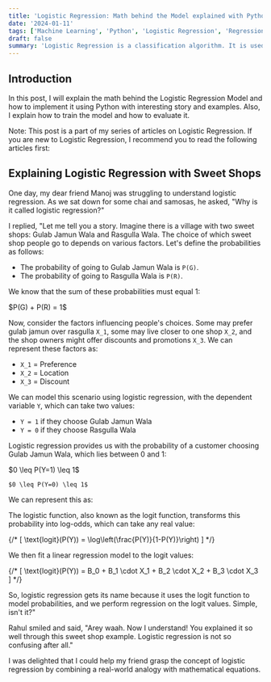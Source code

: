 ```yaml
---
title: 'Logistic Regression: Math behind the Model explained with Python and maths formulas'
date: '2024-01-11'
tags: ['Machine Learning', 'Python', 'Logistic Regression', 'Regression']
draft: false
summary: 'Logistic Regression is a classification algorithm. It is used to predict a binary outcome (1 / 0, Yes / No, True / False) given a set of independent variables. To represent binary / categorical outcome, we use dummy variables. In this post, I will explain the math behind the Logistic Regression Model and how to implement it using Python.'
---
```


## Introduction

In this post, I will explain the math behind the Logistic Regression Model and how to implement it using Python with interesting story and examples. Also, I explain how to train the model and how to evaluate it.  

Note: This post is a part of my series of articles on Logistic Regression. If you are new to Logistic Regression, I recommend you to read the following articles first:

## Explaining Logistic Regression with Sweet Shops

One day, my dear friend Manoj was struggling to understand logistic regression. As we sat down for some chai and samosas, he asked, "Why is it called logistic regression?"

I replied, "Let me tell you a story. Imagine there is a village with two sweet shops: Gulab Jamun Wala and Rasgulla Wala. The choice of which sweet shop people go to depends on various factors. Let's define the probabilities as follows:

- The probability of going to Gulab Jamun Wala is `P(G)`.
- The probability of going to Rasgulla Wala is `P(R)`.

We know that the sum of these probabilities must equal 1:

<div style={{ textAlign: 'center' }}>
    $P(G) + P(R) = 1$
</div>

Now, consider the factors influencing people's choices. Some may prefer gulab jamun over rasgulla `X_1`, some may live closer to one shop `X_2`, and the shop owners might offer discounts and promotions `X_3`. We can represent these factors as:

- `X_1` = Preference
- `X_2` = Location
- `X_3` = Discount

We can model this scenario using logistic regression, with the dependent variable `Y`, which can take two values:

- `Y = 1` if they choose Gulab Jamun Wala
- `Y = 0` if they choose Rasgulla Wala

Logistic regression provides us with the probability of a customer choosing Gulab Jamun Wala, which lies between 0 and 1:

<div style={{ textAlign: 'center' }}>
    $0 \leq P(Y=1) \leq 1$

    $0 \leq P(Y=0) \leq 1$
</div>

We can represent this as:

<div style={{ textAlign: 'center' }}>
</div>

The logistic function, also known as the logit function, transforms this probability into log-odds, which can take any real value:

{/* \[
\text{logit}(P(Y)) = \log\left(\frac{P(Y)}{1-P(Y)}\right)
\] */}

We then fit a linear regression model to the logit values:

{/* \[
\text{logit}(P(Y)) = B_0 + B_1 \cdot X_1 + B_2 \cdot X_2 + B_3 \cdot X_3
\] */}

So, logistic regression gets its name because it uses the logit function to model probabilities, and we perform regression on the logit values. Simple, isn't it?"

Rahul smiled and said, "Arey waah. Now I understand! You explained it so well through this sweet shop example. Logistic regression is not so confusing after all."

I was delighted that I could help my friend grasp the concept of logistic regression by combining a real-world analogy with mathematical equations.
